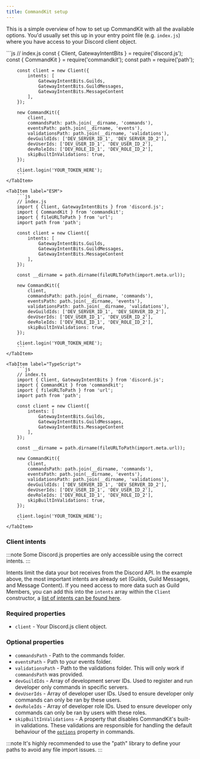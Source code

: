 ```yaml
---
title: CommandKit setup
---
```



<ViewTransitions fallback="swap" />

This is a simple overview of how to set up CommandKit with all the available options. You'd usually set this up in your entry point file (e.g. `index.js`) where you have access to your Discord client object.

<Tabs>
    <TabItem label="CommonJS">
        ```js
        // index.js
        const { Client, GatewayIntentBits } = require('discord.js');
        const { CommandKit } = require('commandkit');
        const path = require('path');

        const client = new Client({
            intents: [
                GatewayIntentBits.Guilds,
                GatewayIntentBits.GuildMessages,
                GatewayIntentBits.MessageContent
            ],
        });

        new CommandKit({
            client,
            commandsPath: path.join(__dirname, 'commands'),
            eventsPath: path.join(__dirname, 'events'),
            validationsPath: path.join(__dirname, 'validations'),
            devGuildIds: ['DEV_SERVER_ID_1', 'DEV_SERVER_ID_2'],
            devUserIds: ['DEV_USER_ID_1', 'DEV_USER_ID_2'],
            devRoleIds: ['DEV_ROLE_ID_1', 'DEV_ROLE_ID_2'],
            skipBuiltInValidations: true,
        });

        client.login('YOUR_TOKEN_HERE');
        ```
    </TabItem>

    <TabItem label="ESM">
        ```js
        // index.js
        import { Client, GatewayIntentBits } from 'discord.js';
        import { CommandKit } from 'commandkit';
        import { fileURLToPath } from 'url';
        import path from 'path';

        const client = new Client({
            intents: [
                GatewayIntentBits.Guilds,
                GatewayIntentBits.GuildMessages,
                GatewayIntentBits.MessageContent
            ],
        });

        const __dirname = path.dirname(fileURLToPath(import.meta.url));

        new CommandKit({
            client,
            commandsPath: path.join(__dirname, 'commands'),
            eventsPath: path.join(__dirname, 'events'),
            validationsPath: path.join(__dirname, 'validations'),
            devGuildIds: ['DEV_SERVER_ID_1', 'DEV_SERVER_ID_2'],
            devUserIds: ['DEV_USER_ID_1', 'DEV_USER_ID_2'],
            devRoleIds: ['DEV_ROLE_ID_1', 'DEV_ROLE_ID_2'],
            skipBuiltInValidations: true,
        });

        client.login('YOUR_TOKEN_HERE');
        ```
    </TabItem>
    
    <TabItem label="TypeScript">
        ```js
        // index.ts
        import { Client, GatewayIntentBits } from 'discord.js';
        import { CommandKit } from 'commandkit';
        import { fileURLToPath } from 'url';
        import path from 'path';

        const client = new Client({
            intents: [
                GatewayIntentBits.Guilds,
                GatewayIntentBits.GuildMessages,
                GatewayIntentBits.MessageContent
            ],
        });

        const __dirname = path.dirname(fileURLToPath(import.meta.url));

        new CommandKit({
            client,
            commandsPath: path.join(__dirname, 'commands'),
            eventsPath: path.join(__dirname, 'events'),
            validationsPath: path.join(__dirname, 'validations'),
            devGuildIds: ['DEV_SERVER_ID_1', 'DEV_SERVER_ID_2'],
            devUserIds: ['DEV_USER_ID_1', 'DEV_USER_ID_2'],
            devRoleIds: ['DEV_ROLE_ID_1', 'DEV_ROLE_ID_2'],
            skipBuiltInValidations: true,
        });

        client.login('YOUR_TOKEN_HERE');
        ```
    </TabItem>

</Tabs>

### Client intents

:::note
Some Discord.js properties are only accessible using the correct intents.
:::

Intents limit the data your bot receives from the Discord API. In the example above, the most important intents are already set (Guilds, Guild Messages, and Message Content). If you need access to more data such as Guild Members, you can add this into the `intents` array within the `Client`
constructor, a [list of intents can be found here](https://discord-api-types.dev/api/discord-api-types-v10/enum/GatewayIntentBits).

### Required properties

-   `client` - Your Discord.js client object.

### Optional properties

-   `commandsPath` - Path to the commands folder.
-   `eventsPath` - Path to your events folder.
-   `validationsPath` - Path to the validations folder. This will only work if `commandsPath` was provided.
-   `devGuildIds` - Array of development server IDs. Used to register and run developer only commands in specific servers.
-   `devUserIds` - Array of developer user IDs. Used to ensure developer only commands can only be ran by these users.
-   `devRoleIds` - Array of developer role IDs. Used to ensure developer only commands can only be ran by users with these roles.
-   `skipBuiltInValidations` - A property that disables CommandKit's built-in validations. These validations are responsible for handling the default behaviour of the [`options`](/api/interfaces/interfacecommandoptions/) property in commands.

:::note
It's highly recommended to use the "path" library to define your paths to avoid any file import issues.
:::
